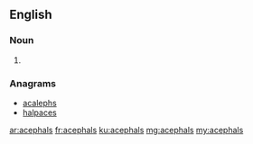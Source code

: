 ==English==

===Noun===
{{head|en|noun plural form}}

# {{plural of|acephal|lang=en}}

===Anagrams===
* [[acalephs#English|acalephs]]
* [[halpaces#English|halpaces]]

[[ar:acephals]]
[[fr:acephals]]
[[ku:acephals]]
[[mg:acephals]]
[[my:acephals]]